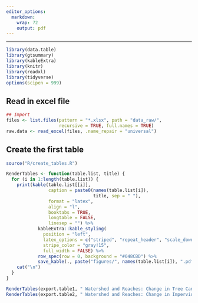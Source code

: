 ---
editor_options: 
  markdown: 
    wrap: 72
    output: pdf
---

------------------------------------------------------------------------

```{r import_packages, results='hide'}
library(data.table)
library(gtsummary)
library(kableExtra)
library(knitr)
library(readxl)
library(tidyverse)
options(scipen = 999)
```

## Read in excel file

```{r read_data}
## Import
files <- list.files(pattern = "*.xlsx", path = "data_raw/", 
                    recursive = TRUE, full.names = TRUE)
raw.data <- read_excel(files, .name_repair = "universal")
```

## Create the first table

```{r create_tables}
source("R/create_tables.R")
```


```{r render_tables_function}

RenderTables <- function(table.list, title) {
  for (i in 1:length(table.list)) {
    print(kable(table.list[[i]],
                caption = paste0(names(table.list[i]), 
                                 title, sep = " "),
                format = "latex",
                align = "l",
                booktabs = TRUE,
                longtable = FALSE,
                linesep = "") %>%
            kableExtra::kable_styling(
              position = "left",
              latex_options = c("striped", "repeat_header", "scale_down"),
              stripe_color = "gray!15",
              full_width = FALSE) %>%
            row_spec(row = 0, background = "#048CBD") %>%
            save_kable(., paste("figures/", names(table.list[i]), ".pdf"), keep_tex = FALSE)) 
    cat("\n")
  }
}

```


```{r render_table2}
RenderTables(export.table1, " Watershed and Reaches: Change in Tree Canopy and Supporting Metrics")
RenderTables(export.table2, " Watershed and Reaches: Change in Impervious Cover and Supporting Metrics")
```

